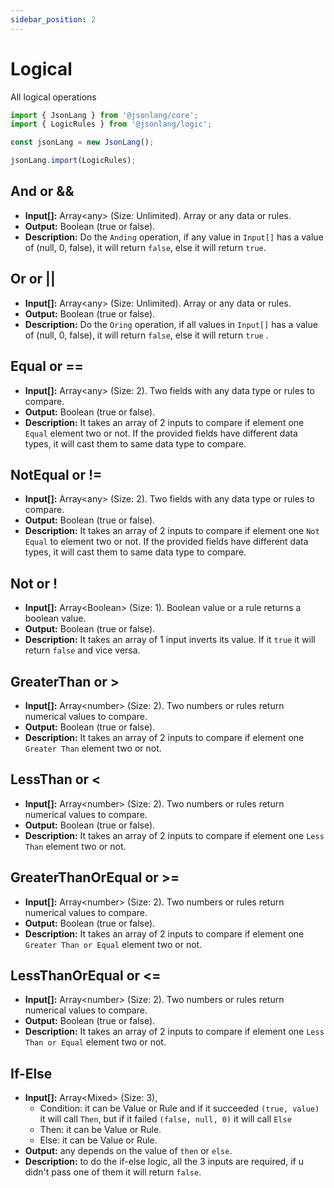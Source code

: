 ```yaml
---
sidebar_position: 2
---
```




# Logical

All logical operations

``` js 
import { JsonLang } from '@jsonlang/core';
import { LogicRules } from '@jsonlang/logic';

const jsonLang = new JsonLang();

jsonLang.import(LogicRules);
```

## And or && 
  * **Input[]:** Array<any\> (Size: Unlimited). Array or any data or rules.
  * **Output:** Boolean (true or false).
  * **Description:** Do the `Anding` operation, if any value in `Input[]` has a value of (null, 0, false), it will return `false`, else it will return `true`. 
<JsonLangRunner example="8" height="13vh" key="example8"></JsonLangRunner>

## Or or ||
  * **Input[]:** Array<any\> (Size: Unlimited). Array or any data or rules.
  * **Output:** Boolean (true or false).
  * **Description:** Do the `Oring` operation, if all values in `Input[]` has a value of (null, 0, false), it will return `false`, else it will return `true` .
<JsonLangRunner example="9" height="13vh" key="example9"></JsonLangRunner>

## Equal or ==
  * **Input[]:** Array<any\> (Size: 2). Two fields with any data type or rules to compare.
  * **Output:** Boolean (true or false).
  * **Description:** It takes an array of 2 inputs to compare if element one `Equal` element two or not. If the provided fields have different data types, it will cast them to same data type to compare.
<JsonLangRunner example="10" height="13vh" key="example10"></JsonLangRunner>

## NotEqual or !=
  * **Input[]:** Array<any\> (Size: 2). Two fields with any data type or rules to compare.
  * **Output:** Boolean (true or false).
  * **Description:** It takes an array of 2 inputs to compare if element one `Not Equal` to element two or not. If the provided fields have different data types, it will cast them to same data type to compare.
<JsonLangRunner example="11" height="13vh" key="example11"></JsonLangRunner>

## Not or !
  * **Input[]:** Array<Boolean\> (Size: 1). Boolean value or a rule returns a boolean value.
  * **Output:** Boolean (true or false).
  * **Description:** It takes an array of 1 input inverts its value. If it `true` it will return `false` and vice versa.
<JsonLangRunner example="12" height="13vh" key="example12"></JsonLangRunner>

## GreaterThan or >
  * **Input[]:** Array<number\> (Size: 2). Two numbers or rules return numerical values to compare.
  * **Output:** Boolean (true or false).
  * **Description:** It takes an array of 2 inputs to compare if element one `Greater Than` element two or not.
<JsonLangRunner example="13" height="13vh" key="example13"></JsonLangRunner>

## LessThan or <
  * **Input[]:** Array<number\> (Size: 2). Two numbers or rules return numerical values to compare.
  * **Output:** Boolean (true or false).
  * **Description:** It takes an array of 2 inputs to compare if element one `Less Than` element two or not.
<JsonLangRunner example="14" height="13vh" key="example14"></JsonLangRunner>

## GreaterThanOrEqual or >=
  * **Input[]:** Array<number\> (Size: 2). Two numbers or rules return numerical values to compare.
  * **Output:** Boolean (true or false).
  * **Description:** It takes an array of 2 inputs to compare if element one `Greater Than or Equal` element two or not.
<JsonLangRunner example="15" height="13vh" key="example15"></JsonLangRunner>

## LessThanOrEqual or <=
  * **Input[]:** Array<number\> (Size: 2). Two numbers or rules return numerical values to compare.
  * **Output:** Boolean (true or false).
  * **Description:** It takes an array of 2 inputs to compare if element one `Less Than or Equal` element two or not.
<JsonLangRunner example="16" height="13vh" key="example16"></JsonLangRunner>

## If-Else
  * **Input[]:** Array<Mixed\> (Size: 3), 
    * Condition: it can be Value or Rule and if it succeeded `(true, value)` it will call `Then`, but if it failed `(false, null, 0)` it will call `Else`
    * Then: it can be Value or Rule.
    * Else: it can be Value or Rule.
  * **Output:** any depends on the value of `then` or `else`.
  * **Description:** to do the if-else logic, all the 3 inputs are required, if u didn't pass one of them it will return `false`.
<JsonLangRunner example="26" height="55vh" key="example26"></JsonLangRunner>
